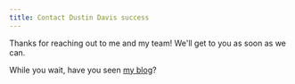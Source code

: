 ```yaml
---
title: Contact Dustin Davis success
---
```


Thanks for reaching out to me and my team! We'll get to you as soon as we can.

While you wait, have you seen [my blog](/blog)?

